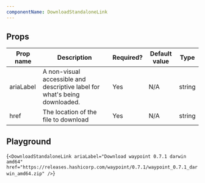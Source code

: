 ```yaml
---
componentName: DownloadStandaloneLink
---
```


## Props

| Prop name | Description                                                                | Required? | Default value | Type   |
| --------- | -------------------------------------------------------------------------- | --------- | ------------- | ------ |
| ariaLabel | A non-visual accessible and descriptive label for what's being downloaded. | Yes       | N/A           | string |
| href      | The location of the file to download                                       | Yes       | N/A           | string |

## Playground

<LiveComponent>{`
<DownloadStandaloneLink
  ariaLabel="Download waypoint 0.7.1 darwin amd64"
  href="https://releases.hashicorp.com/waypoint/0.7.1/waypoint_0.7.1_darwin_amd64.zip"
/>
`}</LiveComponent>
